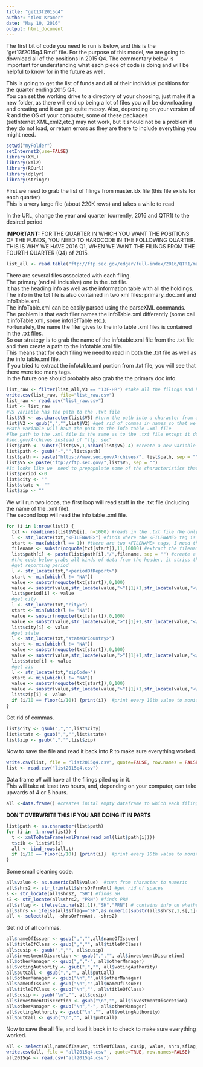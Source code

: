 ```yaml
---
title: "get13f2015q4"
author: "Alex Kramer"
date: "May 10, 2016"
output: html_document
---
```


The first bit of code you need to run is below, and this is the "get13f2015q4.Rmd" file. For the purpose of this model, we are going to download all of the positions in 2015 Q4. The commentary below is important for understanding what each piece of code is doing and will be helpful to know for in the future as well.   

This is going to get the list of funds and all of their individual positions for the quarter ending 2015 Q4.  
You can set the working drive to a directory of your choosing, just make it a new folder, as there will end up being a lot of files you will be downloading and creating and it can get quite messy. Also, depending on your version of R and the OS of your computer, some of these packages (setInternet,XML,xml2,etc.) may not work, but it should not be a problem if they do not load, or return errors as they are there to include everything you might need.   
```r
setwd("myFolder")
setInternet2(use=FALSE)
library(XML)
library(xml2)
library(RCurl)
library(dplyr)
library(stringr)
```
First we need to grab the list of filings from master.idx file (this file exists for each quarter)  
This is a very large file (about 220K rows) and takes a while to read  

In the URL, change the year and quarter (currently, 2016 and QTR1) to the desired period  

**IMPORTANT:** FOR THE QUARTER IN WHICH YOU WANT THE POSITIONS OF THE FUNDS, YOU NEED TO HARDCODE IN THE FOLLOWING QUARTER.
THIS IS WHY WE HAVE 2016 Q1, WHEN WE WANT THE FILINGS FROM THE FOURTH QUARTER (Q4) of 2015.
```r
list_all <- read.table("ftp://ftp.sec.gov/edgar/full-index/2016/QTR1/master.idx", skip=10, sep = "|", fill=TRUE, quote = "")
```
There are several files associated with each filing.    
The primary (and all inclusive) one is the .txt file.  
It has the heading info as well as the information table with all the holdings.  
The info in the txt file is also contained in two xml files: primary_doc.xml and infoTable.xml.    
The infoTable.xml can be easily parsed using the parseXML commands.  
The problem is that each filer names the infoTable.xml differently (some call it infoTable.xml, some info13fTable etc.).    
Fortunately, the name the filer gives to the info table .xml files is contained in the .txt files.    
So our strategy is to grab the name of the infotable.xml file from the .txt file and then create a path to the infotable.xml file.    
This means that for each filing we need to read in both the .txt file as well as the info table.xml file.    
If you tried to extract the infotable.xml portion from .txt file, you will see that there were too many tags.    
In the future one should probably also grab the the primary doc info.    
```r
list_raw <- filter(list_all,V3 == "13F-HR") #take all the filings and keep only 13F filings
write.csv(list_raw, file="list_raw.csv")
list_raw <- read.csv("list_raw.csv")
list <- list_raw
#V5 variable has the path to the .txt file
list$V5 <- as.character(list$V5) #turn the path into a character from a factor
list$V2 <- gsub(",","",list$V2) #get rid of commas in names so that we can save as csv without quotes
#Path variable will have the path to the info table .xml file
#The path to the .xml file is the same as to the .txt file except it does not have dashes and the address is
#sec.gov/Archives instead of "ftp: sec"
list$path <- substr(list$V5,1,nchar(list$V5)-4) #create a new variable path
list$path <- gsub("-","",list$path)
list$path <- paste("https://www.sec.gov/Archives/", list$path, sep = "")
list$V5 <- paste("ftp://ftp.sec.gov/",list$V5, sep = "") 
#It looks like we  need to prepopulate some of the characteristics that we will be reading from the .txt file
list$period <-0
list$city <- ""
list$state <- ""
list$zip <- ""
```
We will run two loops, the first loop will read stuff in the .txt file (including the name of the .xml file).  
The second loop will read the info table .xml file.  
```r
for (i in 1:nrow(list)) {
  txt <- readLines(list$V5[i], n=1000) #reads in the .txt file (We only need the first 1000 lines since the name of the xml file will be there)
  l <- str_locate(txt,"<FILENAME>") #finds where the <FILENAME> tag is 
  start <- max(which(l == 1)) #there are two <FILENAME> tags, I need the second one because that one refers to the info table xml
  filename <- substr(noquote(txt[start]),11,10000) #extract the filename from that one line in .txt file skipping the <FILENAME> tag
  list$path[i] <- paste(list$path[i],"/",filename, sep = "") #create a path to the info table .xml
  #the code below grabs all kinds of data from the header, it strips the tags
  #get reporting period
  l <- str_locate(txt,"<periodOfReport>")
  start <- min(which(l != "NA"))
  value <- substr(noquote(txt[start]),0,100)
  value <- substr(value,str_locate(value,">")[1]+1,str_locate(value,"</")[1]-1)
  list$period[i] <- value
  #get city
  l <- str_locate(txt,"city>")
  start <- min(which(l != "NA"))
  value <- substr(noquote(txt[start]),0,100)
  value <- substr(value,str_locate(value,">")[1]+1,str_locate(value,"</")[1]-1)
  list$city[i] <- value
  #get state
  l <- str_locate(txt,"stateOrCountry>")
  start <- min(which(l != "NA"))
  value <- substr(noquote(txt[start]),0,100)
  value <- substr(value,str_locate(value,">")[1]+1,str_locate(value,"</")[1]-1)
  list$state[i] <- value
  #get zip
  l <- str_locate(txt,"zipCode>")
  start <- min(which(l != "NA"))
  value <- substr(noquote(txt[start]),0,100)
  value <- substr(value,str_locate(value,">")[1]+1,str_locate(value,"</")[1]-1)
  list$zip[i] <- value
  if (i/10 == floor(i/10)) {print(i)}  #print every 10th value to monitor progress of the loop
}
```
Get rid of commas.    
```r
list$city <- gsub(",","",list$city)
list$state <- gsub(",","",list$state)
list$zip <- gsub(",","",list$zip)
```
Now to save the file and read it back into R to make sure everything worked.  
```r
write.csv(list, file = "list2015q4.csv", quote=FALSE, row.names = FALSE)
list <- read.csv("list2015q4.csv")
```

Data frame *all* will have all the filings piled up in it.  
This will take at least two hours, and, depending on your computer, can take upwards of 4 or 5 hours.  
```r
all <-data.frame() #creates inital empty dataframe to which each filing is added 
```
**DON'T OVERWRITE THIS IF YOU ARE DOING IT IN PARTS**
```r
list$path <- as.character(list$path)
for (i in  1:nrow(list)) {
  t <- xmlToDataFrame(xmlParse(read_xml(list$path[i])))
  t$cik <- list$V1[i]
  all <- bind_rows(all,t)
  if (i/10 == floor(i/10)) {print(i)}  #print every 10th value to monitor progress of the loop
}
```
Some small cleaning code.  
```r
all$value <- as.numeric(all$value)  #turn from character to numeric
all$shrs2 <- str_trim(all$shrsOrPrnAmt) #get rid of spaces
s <- str_locate(all$shrs2, "SH") #finds SH
s2 <- str_locate(all$shrs2, "PRN") #finds PRN
all$sflag <- ifelse(is.na(s2[,1]),"SH","PRN") # contains info on whether number of shares is SH or PRN
all$shrs <- ifelse(all$sflag=="SH",as.numeric(substr(all$shrs2,1,s[,1]-1)),as.numeric(substr(all$shrs2,1,s2[,1]-1))) #put numberic number of shares or prn depending on flag
all <- select(all, -shrsOrPrnAmt, -shrs2)
```
Get rid of all commas.  
```r
all$nameOfIssuer <- gsub(",","",all$nameOfIssuer)
all$titleOfClass <- gsub(",","", all$titleOfClass)
all$cusip <- gsub(",","", all$cusip)
all$investmentDiscretion <- gsub(",","", all$investmentDiscretion)
all$otherManager <- gsub(",","-", all$otherManager)
all$votingAuthority <- gsub(",","", all$votingAuthority)
all$putCall <- gsub(",","", all$putCall)
all$otherManager <- gsub("\n","",all$otherManager)
all$nameOfIssuer <- gsub("\n","",all$nameOfIssuer)
all$titleOfClass <- gsub("\n","", all$titleOfClass)
all$cusip <- gsub("\n","", all$cusip)
all$investmentDiscretion <- gsub("\n","", all$investmentDiscretion)
all$otherManager <- gsub("\n","-", all$otherManager)
all$votingAuthority <- gsub("\n","", all$votingAuthority)
all$putCall <- gsub("\n","", all$putCall)
```
Now to save the all file, and load it back in to check to make sure everything worked.  
```r
all <- select(all,nameOfIssuer, titleOfClass, cusip, value, shrs,sflag, investmentDiscretion, otherManager, votingAuthority, putCall, cik)
write.csv(all, file = "all2015q4.csv" , quote=TRUE, row.names=FALSE)
all2015q4 <- read.csv("all2015q4.csv")
```